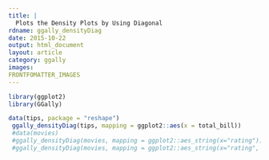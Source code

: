 ```yaml
---
title: |
  Plots the Density Plots by Using Diagonal
rdname: ggally_densityDiag
date: 2015-10-22
output: html_document
layout: article
category: ggally
images:
FRONTFOMATTER_IMAGES
---
```


```r
library(ggplot2)
library(GGally)
```

```r

data(tips, package = "reshape")
 ggally_densityDiag(tips, mapping = ggplot2::aes(x = total_bill))
 #data(movies)
 #ggally_densityDiag(movies, mapping = ggplot2::aes_string(x="rating"))
 #ggally_densityDiag(movies, mapping = ggplot2::aes_string(x="rating", color = "mpaa"))



```